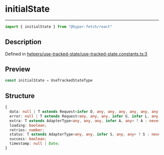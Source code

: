 

# initialState

<div class="api-docs__separator" data-reactroot="">

---

</div><div class="api-docs__import" data-reactroot="">

```ts
import { initialState } from "@hyper-fetch/react"
```

</div><div class="api-docs__section">

## Description

</div><div class="api-docs__description"><span class="api-docs__do-not-parse">



</span></div><p class="api-docs__definition">

Defined in [helpers/use-tracked-state/use-tracked-state.constants.ts:3](https://github.com/BetterTyped/hyper-fetch/blob/cc329b91/packages/react/src/helpers/use-tracked-state/use-tracked-state.constants.ts#L3)

</p><div class="api-docs__section">

## Preview

</div><div class="api-docs__preview var">

```ts
const initialState = UseTrackedStateType
```

</div><div class="api-docs__section">

## Structure

</div><div class="api-docs__returns">

```ts
{
  data: null | T extends Request<infer D, any, any, any, any, any, any, any, any, any> ? D : never;
  error: null | T extends Request<any, any, any, infer G, infer L, any, any, any, any, any> ? G | L : never;
  extra: T extends AdapterType<any, any, any, infer A, any> ? A : never;
  loading: boolean;
  retries: number;
  status: T extends AdapterType<any, any, infer S, any, any> ? S : never;
  success: boolean;
  timestamp: null | Date;
}
```

</div>